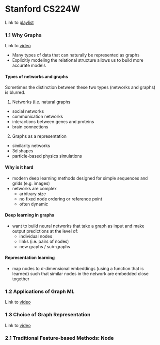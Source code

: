 # Stanford CS224W {#stanford-youtube}

Link to [playlist](https://www.youtube.com/playlist?list=PLoROMvodv4rPLKxIpqhjhPgdQy7imNkDn)

### 1.1 Why Graphs {-}

Link to [video](https://www.youtube.com/watch?v=JAB_plj2rbA&list=PLoROMvodv4rPLKxIpqhjhPgdQy7imNkDn&index=2)

* Many types of data that can naturally be represented as graphs
* Explicitly modeling the relational structure allows us to build more accurate models

#### Types of networks and graphs {-}

Sometimes the distinction between these two types (networks and graphs) is blurred.

1. Networks (i.e. natural graphs

* social networks
* communication networks
* interactions between genes and proteins
* brain connections

2. Graphs as a representation

* similarity networks
* 3d shapes
* particle-based physics simulations

#### Why is it hard {-}

* modern deep learning methods designed for simple sequences and grids (e.g. images)
* networks are complex
  * arbitrary size
  * no fixed node ordering or reference point
  * often dynamic

#### Deep learning in graphs {-}

* want to build neural networks that take a graph as input and make output predictions at the level of:
  * individual nodes
  * links (i.e. pairs of nodes)
  * new graphs / sub-graphs
  
#### Representation learning {-}

* map nodes to d-dimensional embeddings (using a function that is learned) such that similar nodes in the network are embedded close together

### 1.2 Applications of Graph ML {-}

Link to [video](https://www.youtube.com/watch?v=aBHC6xzx9YI&list=PLoROMvodv4rPLKxIpqhjhPgdQy7imNkDn&index=3)

### 1.3 Choice of Graph Representation {-}

Link to [video](https://www.youtube.com/watch?v=P-m1Qv6-8cI&list=PLoROMvodv4rPLKxIpqhjhPgdQy7imNkDn&index=4)

### 2.1 Traditional Feature-based Methods: Node  {-}

